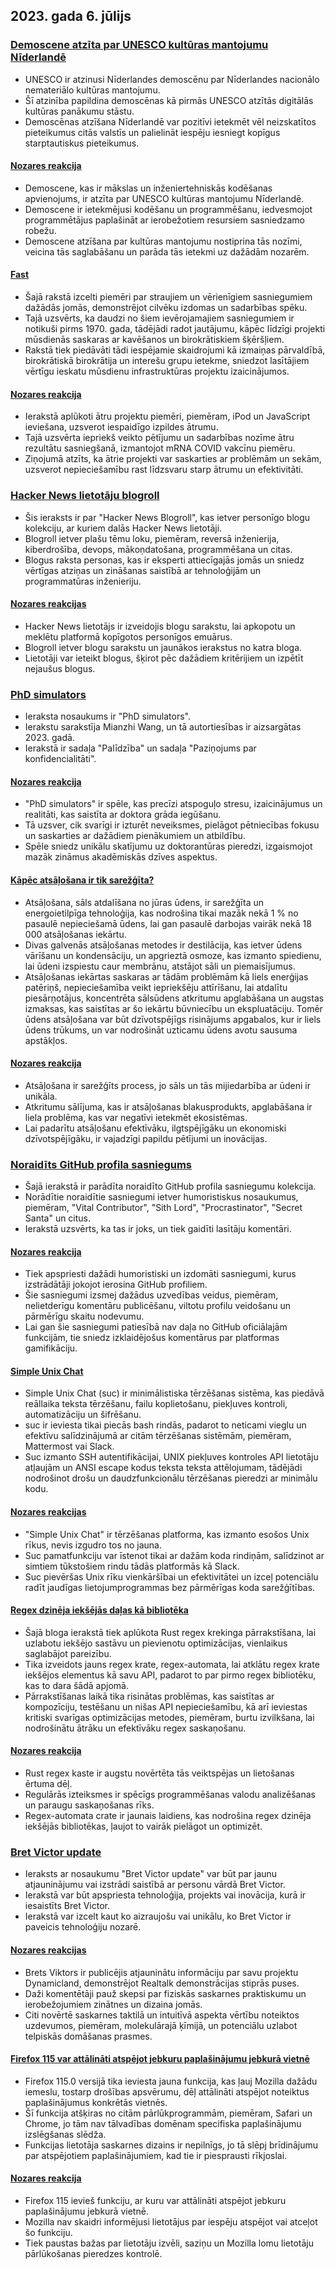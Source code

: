 

<CallToAction />

<Steps>

## 2023. gada 6. jūlijs

### [Demoscene atzīta par UNESCO kultūras mantojumu Nīderlandē](http://demoscene-the-art-of-coding.net/2023/07/03/unescodemoscene-accepted-as-unesco-cultural-heritage-in-the-netherlands/)

- UNESCO ir atzinusi Nīderlandes demoscēnu par Nīderlandes nacionālo nemateriālo kultūras mantojumu.
- Šī atzinība papildina demoscēnas kā pirmās UNESCO atzītās digitālās kultūras panākumu stāstu.
- Demoscēnas atzīšana Nīderlandē var pozitīvi ietekmēt vēl neizskatītos pieteikumus citās valstīs un palielināt iespēju iesniegt kopīgus starptautiskus pieteikumus.

#### [Nozares reakcija](http://news.ycombinator.com/item?id=36597460)

- Demoscene, kas ir mākslas un inženiertehniskās kodēšanas apvienojums, ir atzīta par UNESCO kultūras mantojumu Nīderlandē.
- Demoscene ir ietekmējusi kodēšanu un programmēšanu, iedvesmojot programmētājus paplašināt ar ierobežotiem resursiem sasniedzamo robežu.
- Demoscene atzīšana par kultūras mantojumu nostiprina tās nozīmi, veicina tās saglabāšanu un parāda tās ietekmi uz dažādām nozarēm.

#### [Fast](https://patrickcollison.com/fast)

- Šajā rakstā izcelti piemēri par straujiem un vērienīgiem sasniegumiem dažādās jomās, demonstrējot cilvēku izdomas un sadarbības spēku.
- Tajā uzsvērts, ka daudzi no šiem ievērojamajiem sasniegumiem ir notikuši pirms 1970. gada, tādējādi radot jautājumu, kāpēc līdzīgi projekti mūsdienās saskaras ar kavēšanos un birokrātiskiem šķēršļiem.
- Rakstā tiek piedāvāti tādi iespējamie skaidrojumi kā izmaiņas pārvaldībā, birokrātiskā birokrātija un interešu grupu ietekme, sniedzot lasītājiem vērtīgu ieskatu mūsdienu infrastruktūras projektu izaicinājumos.

#### [Nozares reakcija](http://news.ycombinator.com/item?id=36605912)

- Ierakstā aplūkoti ātru projektu piemēri, piemēram, iPod un JavaScript ieviešana, uzsverot iespaidīgo izpildes ātrumu.
- Tajā uzsvērta iepriekš veikto pētījumu un sadarbības nozīme ātru rezultātu sasniegšanā, izmantojot mRNA COVID vakcīnu piemēru.
- Ziņojumā atzīts, ka ātrie projekti var saskarties ar problēmām un sekām, uzsverot nepieciešamību rast līdzsvaru starp ātrumu un efektivitāti.

### [Hacker News lietotāju blogroll](https://dm.hn)

- Šis ieraksts ir par "Hacker News Blogroll", kas ietver personīgo blogu kolekciju, ar kuriem dalās Hacker News lietotāji.
- Blogroll ietver plašu tēmu loku, piemēram, reversā inženierija, kiberdrošība, devops, mākoņdatošana, programmēšana un citas.
- Blogus raksta personas, kas ir eksperti attiecīgajās jomās un sniedz vērtīgas atziņas un zināšanas saistībā ar tehnoloģijām un programmatūras inženieriju.

#### [Nozares reakcijas](http://news.ycombinator.com/item?id=36605493)

- Hacker News lietotājs ir izveidojis blogu sarakstu, lai apkopotu un meklētu platformā kopīgotos personīgos emuārus.
- Blogroll ietver blogu sarakstu un jaunākos ierakstus no katra bloga.
- Lietotāji var ieteikt blogus, šķirot pēc dažādiem kritērijiem un izpētīt nejaušus blogus.

### [PhD simulators](https://research.wmz.ninja/projects/phd/index.html)

- Ieraksta nosaukums ir "PhD simulators".
- Ierakstu sarakstīja Mianzhi Wang, un tā autortiesības ir aizsargātas 2023. gadā.
- Ierakstā ir sadaļa "Palīdzība" un sadaļa "Paziņojums par konfidencialitāti".

#### [Nozares reakcija](http://news.ycombinator.com/item?id=36597534)

- "PhD simulators" ir spēle, kas precīzi atspoguļo stresu, izaicinājumus un realitāti, kas saistīta ar doktora grāda iegūšanu.
- Tā uzsver, cik svarīgi ir izturēt neveiksmes, pielāgot pētniecības fokusu un saskarties ar dažādiem pienākumiem un atbildību.
- Spēle sniedz unikālu skatījumu uz doktorantūras pieredzi, izgaismojot mazāk zināmus akadēmiskās dzīves aspektus.

#### [Kāpēc atsāļošana ir tik sarežģīta?](https://practical.engineering/blog/2023/6/28/why-is-desalination-so-difficult)

- Atsāļošana, sāls atdalīšana no jūras ūdens, ir sarežģīta un energoietilpīga tehnoloģija, kas nodrošina tikai mazāk nekā 1 % no pasaulē nepieciešamā ūdens, lai gan pasaulē darbojas vairāk nekā 18 000 atsāļošanas iekārtu.
- Divas galvenās atsāļošanas metodes ir destilācija, kas ietver ūdens vārīšanu un kondensāciju, un apgrieztā osmoze, kas izmanto spiedienu, lai ūdeni izspiestu caur membrānu, atstājot sāli un piemaisījumus.
- Atsāļošanas iekārtas saskaras ar tādām problēmām kā liels enerģijas patēriņš, nepieciešamība veikt iepriekšēju attīrīšanu, lai atdalītu piesārņotājus, koncentrēta sālsūdens atkritumu apglabāšana un augstas izmaksas, kas saistītas ar šo iekārtu būvniecību un ekspluatāciju. Tomēr ūdens atsāļošana var būt dzīvotspējīgs risinājums apgabalos, kur ir liels ūdens trūkums, un var nodrošināt uzticamu ūdens avotu sausuma apstākļos.

#### [Nozares reakcija](http://news.ycombinator.com/item?id=36602909)

- Atsāļošana ir sarežģīts process, jo sāls un tās mijiedarbība ar ūdeni ir unikāla.
- Atkritumu sālījuma, kas ir atsāļošanas blakusprodukts, apglabāšana ir liela problēma, kas var negatīvi ietekmēt ekosistēmas.
- Lai padarītu atsāļošanu efektīvāku, ilgtspējīgāku un ekonomiski dzīvotspējīgāku, ir vajadzīgi papildu pētījumi un inovācijas.

### [Noraidīts GitHub profila sasniegums](https://github.com/Flet/rejected-github-profile-achievements)

- Šajā ierakstā ir parādīta noraidīto GitHub profila sasniegumu kolekcija.
- Norādītie noraidītie sasniegumi ietver humoristiskus nosaukumus, piemēram, "Vital Contributor", "Sith Lord", "Procrastinator", "Secret Santa" un citus.
- Ierakstā uzsvērts, ka tas ir joks, un tiek gaidīti lasītāju komentāri.

#### [Nozares reakcija](http://news.ycombinator.com/item?id=36607439)

- Tiek apspriesti dažādi humoristiski un izdomāti sasniegumi, kurus izstrādātāji jokojot ierosina GitHub profiliem.
- Šie sasniegumi izsmej dažādus uzvedības veidus, piemēram, nelietderīgu komentāru publicēšanu, viltotu profilu veidošanu un pārmērīgu skaitu nodevumu.
- Lai gan šie sasniegumi patiesībā nav daļa no GitHub oficiālajām funkcijām, tie sniedz izklaidējošus komentārus par platformas gamifikāciju.

#### [Simple Unix Chat](https://the-dam.org/docs/explanations/suc.html)

- Simple Unix Chat (suc) ir minimālistiska tērzēšanas sistēma, kas piedāvā reāllaika teksta tērzēšanu, failu koplietošanu, piekļuves kontroli, automatizāciju un šifrēšanu.
- suc ir ieviesta tikai piecās bash rindās, padarot to neticami vieglu un efektīvu salīdzinājumā ar citām tērzēšanas sistēmām, piemēram, Mattermost vai Slack.
- Suc izmanto SSH autentifikācijai, UNIX piekļuves kontroles API lietotāju atļaujām un ANSI escape kodus teksta teksta attēlojumam, tādējādi nodrošinot drošu un daudzfunkcionālu tērzēšanas pieredzi ar minimālu kodu.

#### [Nozares reakcijas](http://news.ycombinator.com/item?id=36594916)

- "Simple Unix Chat" ir tērzēšanas platforma, kas izmanto esošos Unix rīkus, nevis izgudro tos no jauna.
- Suc pamatfunkciju var īstenot tikai ar dažām koda rindiņām, salīdzinot ar simtiem tūkstošiem rindu tādās platformās kā Slack.
- Suc pievēršas Unix rīku vienkāršībai un efektivitātei un izceļ potenciālu radīt jaudīgas lietojumprogrammas bez pārmērīgas koda sarežģītības.

#### [Regex dzinēja iekšējās daļas kā bibliotēka](https://blog.burntsushi.net/regex-internals/)

- Šajā bloga ierakstā tiek aplūkota Rust regex krekinga pārrakstīšana, lai uzlabotu iekšējo sastāvu un pievienotu optimizācijas, vienlaikus saglabājot pareizību.
- Tika izveidots jauns regex krate, regex-automata, lai atklātu regex krate iekšējos elementus kā savu API, padarot to par pirmo regex bibliotēku, kas to dara šādā apjomā.
- Pārrakstīšanas laikā tika risinātas problēmas, kas saistītas ar kompozīciju, testēšanu un nišas API nepieciešamību, kā arī ieviestas kritiski svarīgas optimizācijas metodes, piemēram, burtu izvilkšana, lai nodrošinātu ātrāku un efektīvāku regex saskaņošanu.

#### [Nozares reakcija](http://news.ycombinator.com/item?id=36600263)

- Rust regex kaste ir augstu novērtēta tās veiktspējas un lietošanas ērtuma dēļ.
- Regulārās izteiksmes ir spēcīgs programmēšanas valodu analizēšanas un paraugu saskaņošanas rīks.
- Regex-automata crate ir jaunais laidiens, kas nodrošina regex dzinēja iekšējās bibliotēkas, ļaujot to vairāk pielāgot un optimizēt.

### [Bret Victor update](http://worrydream.com/July2023/)

- Ieraksts ar nosaukumu "Bret Victor update" var būt par jaunu atjauninājumu vai izstrādi saistībā ar personu vārdā Bret Victor.
- Ierakstā var būt apspriesta tehnoloģija, projekts vai inovācija, kurā ir iesaistīts Bret Victor.
- Ierakstā var izcelt kaut ko aizraujošu vai unikālu, ko Bret Victor ir paveicis tehnoloģiju nozarē.

#### [Nozares reakcijas](http://news.ycombinator.com/item?id=36596095)

- Brets Viktors ir publicējis atjauninātu informāciju par savu projektu Dynamicland, demonstrējot Realtalk demonstrācijas stiprās puses.
- Daži komentētāji pauž skepsi par fiziskās saskarnes praktiskumu un ierobežojumiem zinātnes un dizaina jomās.
- Citi novērtē saskarnes taktilā un intuitīvā aspekta vērtību noteiktos uzdevumos, piemēram, molekulārajā ķīmijā, un potenciālu uzlabot telpiskās domāšanas prasmes.

#### [Firefox 115 var attālināti atspējot jebkuru paplašinājumu jebkurā vietnē](https://lapcatsoftware.com/articles/2023/7/1.html)

- Firefox 115.0 versijā tika ieviesta jauna funkcija, kas ļauj Mozilla dažādu iemeslu, tostarp drošības apsvērumu, dēļ attālināti atspējot noteiktus paplašinājumus konkrētās vietnēs.
- Šī funkcija atšķiras no citām pārlūkprogrammām, piemēram, Safari un Chrome, jo tām nav tālvadības domēnam specifiska paplašinājumu izslēgšanas slēdža.
- Funkcijas lietotāja saskarnes dizains ir nepilnīgs, jo tā slēpj brīdinājumu par atspējotiem paplašinājumiem, kad tie ir piesprausti rīkjoslai.

#### [Nozares reakcija](http://news.ycombinator.com/item?id=36602193)

- Firefox 115 ievieš funkciju, ar kuru var attālināti atspējot jebkuru paplašinājumu jebkurā vietnē.
- Mozilla nav skaidri informējusi lietotājus par iespēju atspējot vai atceļot šo funkciju.
- Tiek paustas bažas par lietotāju izvēli, saziņu un Mozilla lomu lietotāju pārlūkošanas pieredzes kontrolē.

</Steps>
